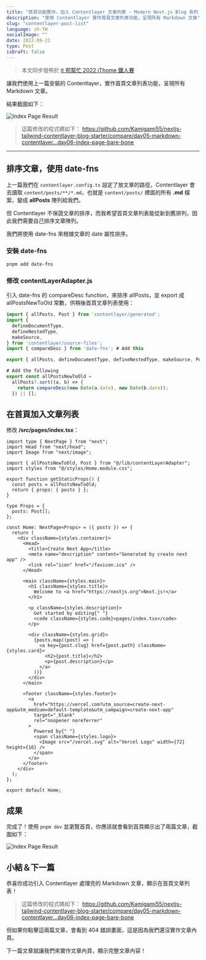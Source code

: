 ```yaml
---
title: "首頁功能實作，加入 Contentlayer 文章列表 - Modern Next.js Blog 系列 #06"
description: "使用 Contentlayer 實作首頁文章列表功能，呈現所有 Markdown 文章"
slug: "contentlayer-post-list"
language: zh-TW
socialImage: ""
date: 2022-09-21
type: Post
isDraft: false
---
```


> 本文同步發佈於 [it 邦幫忙 2022 iThome 鐵人賽](https://ithelp.ithome.com.tw/articles/10295835)

讓我們使用上一篇安裝的 Contentlayer，實作首頁文章列表功能，呈現所有 Markdown 文章。

結果截圖如下：

![Index Page Result](https://i.imgur.com/6nqq8VP.jpg)

> 這篇修改的程式碼如下：
> https://github.com/Kamigami55/nextjs-tailwind-contentlayer-blog-starter/compare/day05-markdown-contentlayer...day06-index-page-bare-bone

---

## 排序文章，使用 date-fns

上一篇我們在 `contentlayer.config.ts` 設定了放文章的路徑，Contentlayer 會去讀取 `content/posts/**/*.md`，也就是 `content/posts/` 裡面的所有 **.md** 檔案，變成 **allPosts** 陣列給我們。

但 Contentlayer 不保證文章的排序，而我希望首頁文章列表能從新到舊排列，因此我們需要自己排序文章陣列。

我們將使用 date-fns 來根據文章的 date 屬性排序。

### 安裝 date-fns

```shell
pnpm add date-fns
```

### 修改 contentLayerAdapter.js

引入 date-fns 的 compareDesc function，來排序 allPosts，並 export 成 allPostsNewToOld 常數，供稍後首頁文章列表使用：

```js
import { allPosts, Post } from 'contentlayer/generated';
import {
  defineDocumentType,
  defineNestedType,
  makeSource,
} from 'contentlayer/source-files';
import { compareDesc } from 'date-fns'; # Add this

export { allPosts, defineDocumentType, defineNestedType, makeSource, Post };

# Add the following
export const allPostsNewToOld =
  allPosts?.sort((a, b) => {
    return compareDesc(new Date(a.date), new Date(b.date));
  }) || [];
```

## 在首頁加入文章列表

修改 **/src/pages/index.tsx**：

```tsx
import type { NextPage } from "next";
import Head from "next/head";
import Image from "next/image";

import { allPostsNewToOld, Post } from "@/lib/contentLayerAdapter";
import styles from "@/styles/Home.module.css";

export function getStaticProps() {
  const posts = allPostsNewToOld;
  return { props: { posts } };
}

type Props = {
  posts: Post[];
};

const Home: NextPage<Props> = ({ posts }) => {
  return (
    <div className={styles.container}>
      <Head>
        <title>Create Next App</title>
        <meta name="description" content="Generated by create next app" />
        <link rel="icon" href="/favicon.ico" />
      </Head>

      <main className={styles.main}>
        <h1 className={styles.title}>
          Welcome to <a href="https://nextjs.org">Next.js!</a>
        </h1>

        <p className={styles.description}>
          Get started by editing{" "}
          <code className={styles.code}>pages/index.tsx</code>
        </p>

        <div className={styles.grid}>
          {posts.map((post) => (
            <a key={post.slug} href={post.path} className={styles.card}>
              <h2>{post.title}</h2>
              <p>{post.description}</p>
            </a>
          ))}
        </div>
      </main>

      <footer className={styles.footer}>
        <a
          href="https://vercel.com?utm_source=create-next-app&utm_medium=default-template&utm_campaign=create-next-app"
          target="_blank"
          rel="noopener noreferrer"
        >
          Powered by{" "}
          <span className={styles.logo}>
            <Image src="/vercel.svg" alt="Vercel Logo" width={72} height={16} />
          </span>
        </a>
      </footer>
    </div>
  );
};

export default Home;
```

## 成果

完成了！使用 `pnpm dev` 並瀏覽首頁，你應該就會看到首頁顯示出了兩篇文章，截圖如下：

![Index Page Result](https://i.imgur.com/6nqq8VP.jpg)

## 小結＆下一篇

恭喜你成功引入 Contentlayer 處理完的 Markdown 文章，顯示在首頁文章列表！

> 這篇修改的程式碼如下：
> https://github.com/Kamigami55/nextjs-tailwind-contentlayer-blog-starter/compare/day05-markdown-contentlayer...day06-index-page-bare-bone

但如果你點擊這兩篇文章，會看到 404 錯誤畫面，這是因為我們還沒實作文章內頁。

下一篇文章就讓我們來實作文章內頁，顯示完整文章內容！
